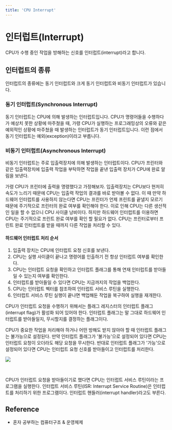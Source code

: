 ```yaml
---
title: 'CPU Interrupt'
---
```



# 인터럽트(Interrupt)

CPU가 수행 중인 작업을 방해하는 신호를 인터럽트(interrupt)라고 합니다.

## 인터럽트의 종류

인터럽트의 종류에는 동기 인터럽트와 크게 동기 인터럽트와 비동기 인터럽트가 있습니다.

### 동기 인터럽트(Synchronous Interrupt)

동기 인터럽트는 CPU에 의해 발생하는 인터럽트입니다. CPU가 명령어들을 수행하다가 예상치 못한 상황에
마주쳤을 때, 가령 CPU가 실행하는 프로그래밍상의 오류와 같은 예외적인 상황에 마주쳤을 때 발생하는
인터럽트가 동기 인터럽트입니다. 이런 점에서 동기 인터럽트는 예외(exception)이라고 부릅니다.

### 비동기 인터럽트(Asynchronous Interrupt)

비동기 인터럽트는 주로 입출력장치에 의해 발생하는 인터럽트이다.
CPU가 프린터와 같은 입출력장치에 입출력 작업을 부탁하면 작업을 끝낸 입출력 장치가 CPU에 완료 알림을
보낸다.

가령 CPU가 프린터에 출력을 명령했다고 가정해보자. 입출력장치는 CPU보다 현저히 속도가
느리기 때문에 CPU는 입출력 작업의 결과를 바로 받아볼 수 없다. 이 때 만약 하드웨어 인터럽트를
사용하지 않는다면 CPU는 프린터가 언제 프린트를 끝낼지 모르기 때문에 주기적으로 프린터의 완료 여부를
확인해야 한다. 이로 인해 CPU는 다른 생산적인 일을 할 수 없으니 CPU 사이클 낭비이다.
하지만 하드웨어 인터럽트를 이용하면 CPU는 주기적으로 프린트 완료 여부를 확인 할 필요가 없다.
CPU는 프린터로부터 프린트 완료 인터럽트를 받을 때까지 다른 작업을 처리할 수 있다.

#### 하드웨어 인터럽트 처리 순서

1. 입출력 장치는 CPU에 인터럽트 요청 신호를 보낸다.
2. CPU는 실행 사이클이 끝나고 명령어를 인출하기 전 항상 인터럽트 여부를 확인한다.
3. CPU는 인터럽트 요청을 확인하고 인터럽트 플래그를 통해 연재 인터럽트를 받아들일 수 있는지 여부를
   확인한다.
4. 인터럽트를 받아들일 수 있다면 CPU는 지금까지의 작업을 백업한다.
5. CPU는 인터럽트 벡터를 참조하여 인터럽트 서비스 루틴을 실행한다.
6. 인터럽트 서비스 루틴 실행이 끝나면 백업해둔 작업을 복구하여 실행을 재개한다.

CPU가 인터럽트 요청을 수행하기 위해서는 플래그 레지스터의 인터럽트 플래그(interrupt flag)가 활성화
되어 있어야 한다. 인터럽트 플래그는 말 그대로 하드웨어 인터럽트를 받아들일지, 무시할지를 결정하는
플래그이다.

CPU가 중요한 작업을 처리해야 하거나 어떤 방해도 받지 않아야 할 때 인터럽트 플래그는 불가능으로
설정된다. 만약 인터럽트 플래그가 '불가능'으로 설정되어 있다면 CPU는 인터럽트 요청이 오더라도 해당 요청을
무시한다. 반대로 인터럽트 플래그가 '가능'으로 설정되어 있다면 CPU는 인터럽트 요청 신호를 받아들이고
인터럽트를 처리한다.

<Image
  src="https://user-images.githubusercontent.com/63354527/211147356-88d81e2e-7bc0-4823-b1e2-272f888abe1a.png"
  referenceLink="https://user-images.githubusercontent.com/63354527/211147356-88d81e2e-7bc0-4823-b1e2-272f888abe1a.png"
  description="플래그 레지스터"
/>

<br />

CPU가 인터럽트 요청을 받아들이기로 했다면 CPU는 인터럽트 서비스 루틴이라는 프로그램을 실행한다.
인터럽트 서비스 루틴(ISR: Interrupt Service Routine)은 인터럽트를 처리하기 위한 프로그램이다.
인터럽트 핸들러(interrupt handler)라고도 부른다.

## Reference

- 혼자 공부하는 컴퓨터구조 & 운영체제
